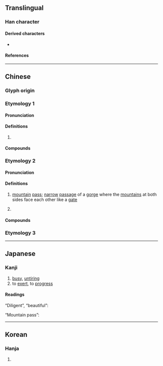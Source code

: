 {{character info}}
==Translingual==

===Han character===
{{Han char|rn=8|rad=亠|as=19|sn=21|four=00107|canj=YHBM|ids=⿱亠舋}}

====Derived characters====
* {{l|mul|[[𤅣]], [[𭯯]]}}

====References====
{{Han ref|kx=0090.010|dkj=00342|hdz=10294.120|uh=4EB9}}

----

==Chinese==
{{zh-forms}}

===Glyph origin===
{{Han etym}}

===Etymology 1===

====Pronunciation====
{{zh-pron
|m=wěi
|c=mei5
|mc=2
|oc=2,1
|ma=
|cat=a,v
}}

====Definitions====
{{zh-hanzi}}

# {{zh-only|亹亹}}

====Compounds====
{{zh-der|fold=1|亹亹|亹亹不倦|亹亹不卷}}

===Etymology 2===

====Pronunciation====
{{zh-pron
|m=mén
|c=mun4
|mc=1
|oc=1,2
|ma=
|cat=n
}}

====Definitions====
{{zh-hanzi}}

# {{lb|zh|archaic}} [[mountain]] [[pass]]; [[narrow]] [[passage]] of a [[gorge]] where the [[mountain]]s at both sides face each other like a [[gate]]
# {{zh-used2|p}}

====Compounds====
{{zh-der|fold=y|亹源}}

===Etymology 3===
{{zh-see|眉|v}}

----

==Japanese==

===Kanji===
{{ja-kanji|grade=uc|rs=亠19}}

# [[busy]], [[untiring]]
# to [[exert]], to [[progress]]

====Readings====
“Diligent”, “beautiful”:
{{ja-readings
|goon=み
|kanon=び
|kun=つと-める, うつく-し.い
}}

“Mountain pass”:
{{ja-readings
|goon=もん
|kanon=ぼん
}}

----

==Korean==

===Hanja===
{{ko-hanja|hangeul=[[미]], [[문]]|rv=mi, mun|mr=mi, mun}}

# {{rfdef|ko|sort=亠19}}